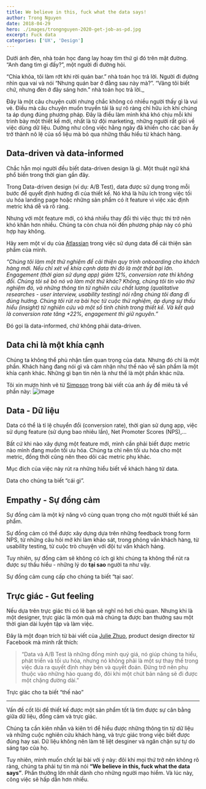 ```yaml
---
title: We believe in this, fuck what the data says!
author: Trong Nguyen
date: 2018-04-29
hero: ./images/trongnguyen-2020-get-job-as-pd.jpg
excerpt: Fuck data
categories: ['UX', 'Design']
---
```

Dưới ánh đèn, nhà toán học đang lay hoay tìm thứ gì đó trên mặt đường. “Anh đang tìm gì đấy?”, một người đi đường hỏi.

“Chìa khóa, tôi làm rớt khi rời quán bar.” nhà toán học trả lời. Người đi đường nhìn qua vai và nói “Nhưng quán bar ở đằng sau này mà?”. “Vâng tôi biết chứ, nhưng đèn ở đây sáng hơn.” nhà toán học trả lời._

Đây là một câu chuyện cười nhưng chắc không có nhiều người thấy gì là vui vẻ. Điều mà câu chuyện muốn truyền tải là sự rõ ràng chỉ hữu ích khi chúng ta áp dụng đúng phương pháp. Đây là điều làm mình khá khó chịu mỗi khi trình bày một thiết kế mới, nhất là từ đội marketing, những người rất giỏi về việc dùng dữ liệu. Dường như công việc hằng ngày đã khiến cho các bạn ấy trở thành nô lệ của số liệu mà bỏ qua những thấu hiểu từ khách hàng.

## Data-driven và data-informed

Chắc hẵn mọi người đều biết data-driven design là gì. Một thuật ngữ khá phổ biến trong thời gian gần đây.

Trong Data-driven design (ví dụ: A/B Test), data được sử dụng trong mỗi bước để quyết định hướng đi của thiết kế. Nó khá là hữu ích trong việc tối ưu hóa landing page hoặc những sản phẩm có ít feature vì việc xác định metric khá dễ và rõ ràng.

Nhưng với một feature mới, có khá nhiều thay đổi thì việc thực thi trở nên khó khăn hơn nhiều. Chúng ta còn chưa nói đến phương pháp này có phù hợp hay không.

Hãy xem một ví dụ của [Atlassian](https://medium.com/designing-atlassian/data-driven-vs-data-informed-design-in-enterprise-products-538749b1b4eb) trong việc sử dụng data để cải thiện sản phẩm của mình.

_“Chúng tôi làm một thử nghiệm để cải thiện quy trình onboarding cho khách hàng mới. Nếu chỉ xét về khía cạnh data thì đó là một thất bại lớn. Engagement (thời gian sử dụng app) giảm 12%, conversion rate thì không đổi. Chúng tôi sẽ bỏ nó và làm một thứ khác? Không, chúng tôi tin vào thử nghiệm đó, và những thông tin từ nghiên cứu chất lượng (qualitative researches - user interview, usability testing) nói rằng chúng tôi đang đi đúng hướng. Chúng tôi rút ra bài học từ cuộc thử nghiệm, áp dụng sự thấu hiểu (insight) từ nghiên cứu và một số tinh chỉnh trong thiết kế. Và kết quả là conversion rate tăng +22%, engagement thì giữ nguyên.”_

Đó gọi là data-informed, chứ không phải data-driven.

## Data chỉ là một khía cạnh

Chúng ta không thể phủ nhận tầm quan trọng của data. Nhưng đó chỉ là một phần. Khách hàng đang nói gì và cảm nhận như thế nào về sản phẩm là một khía cạnh khác. Những gì bạn tin nên là như thế là một phần khác nữa.

Tôi xin mượn hình vẽ từ [Simpson](https://medium.com/designing-atlassian/data-driven-vs-data-informed-design-in-enterprise-products-538749b1b4eb) trong bài viết của anh ấy để miêu tả về phần này:
![image](https://66.media.tumblr.com/336e30604a3c27ab49c06bfea7fbece9/tumblr_inline_p7xtlhCeHW1r2iqwn_540.png)

## Data - Dữ liệu

Data có thể là tỉ lệ chuyển đổi (conversion rate), thời gian sử dụng app, việc sử dụng feature (sử dụng bao nhiêu lần), Net Promoter Scores (NPS),…

Bất cứ khi nào xây dựng một feature mới, mình cần phải biết được metric nào mình đang muốn tối ưu hóa. Chúng ta chỉ nên tối ưu hóa cho một metric, đồng thời cũng nên theo dõi các metric phụ khác.

Mục đích của việc này rút ra những hiểu biết về khách hàng từ data.

Data cho chúng ta biết “cái gì”.

## Empathy - Sự đồng cảm

Sự đồng cảm là một kỹ năng vô cùng quan trọng cho một người thiết kế sản phẩm.

Sự đồng cảm có thể được xây dựng dựa trên những feedback trong form NPS, từ những câu hỏi mở khi làm khảo sát, trong phỏng vấn khách hàng, từ usability testing, từ cuộc trò chuyện với đội tư vấn khách hàng.

Tuy nhiên, sự đồng cảm sẽ không có ích gì khi chúng ta không thể rút ra được sự thấu hiểu - những lý do **tại sao** người ta như vậy.

Sự đồng cảm cung cấp cho chúng ta biết “tại sao’.

## Trực giác - Gut feeling

Nếu dựa trên trực giác thì có lẽ bạn sẽ nghĩ nó hơi chủ quan. Nhưng khi là một designer, trực giác là món quà mà chúng ta được ban thưởng sau một thời gian dài luyện tập và làm việc.

Đây là một đoạn trích từ bài viết của [Julie Zhuo](https://medium.com/the-year-of-the-looking-glass/the-agony-and-ecstasy-of-building-with-data-56215764d67c), product design director từ Facebook mà mình rất thích:
> “Data và A/B Test là những đồng minh quý giá, nó giúp chúng ta hiểu, phát triển và tối ưu hóa, nhưng nó không phải là một sự thay thế trong việc đưa ra quyết định nhạy bén và quyết đoán. Đừng trở nên phụ thuộc vào những hào quang đó, đôi khi một chút bản năng sẽ đi được một chặng đường dài.”

Trực giác cho ta biết “thế nào”

* * *

Vấn đề cốt lõi để thiết kế được một sản phẩm tốt là tìm được sự cân bằng giữa dữ liệu, đồng cảm và trực giác.

Chúng ta cần kiên nhẫn và kiên trì để hiểu được những thông tin từ dữ liệu và những cuộc nghiên cứu khách hàng, và trực giác trong việc biết được đúng hay sai. Dữ liệu không nên làm tê liệt desginer và ngăn chặn sự tự do sáng tạo của họ.

Tuy nhiên, mình muốn chốt lại bài với ý này: đôi khi mọi thứ trở nên không rõ ràng, chúng ta phải tự tin mà nói **“We believe in this, fuck what the data says”**. Phần thưởng lớn nhất dành cho những người mạo hiểm. Và lúc này, công việc sẽ hấp dẫn hơn nhiều.
